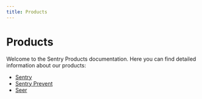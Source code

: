 ```yaml
---
title: Products
---
```


# Products

Welcome to the Sentry Products documentation. Here you can find detailed information about our products:

- [Sentry](/product/sentry/)
- [Sentry Prevent](/product/sentry-prevent/)
- [Seer](/product/seer/) 